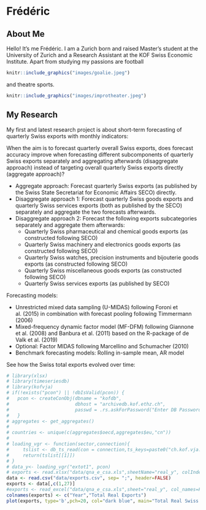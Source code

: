 # Frédéric
## About Me

Hello! It's me Frédéric. I am a Zurich born and raised Master's student at the University of Zurich and a Research Assistant at the KOF Swiss Economic Institute. Apart from studying my passions are football 
```r
knitr::include_graphics("images/goalie.jpeg")
```

and theatre sports.

```r
knitr::include_graphics("images/improtheater.jpeg")
```

## My Research

My first and latest research project is about short-term forecasting of quarterly Swiss exports with monthly indicators:

When the aim is to forecast quarterly overall Swiss exports, does forecast accuracy improve when forecasting different subcomponents of quarterly Swiss exports separately and aggregating afterwards (disaggregate approach) instead of targeting overall quarterly Swiss exports directly (aggregate approach)?  

* Aggregate approach: Forecast quarterly Swiss exports (as published by the Swiss State Secretariat for Economic Affairs SECO) directly.
* Disaggregate approach 1: Forecast quarterly Swiss goods exports and quarterly Swiss services exports (both as published by the SECO) separately and aggregate the two forecasts afterwards.
* Disaggregate approach 2: Forecast the following exports subcategories separately and aggregate them afterwards:
  + Quarterly Swiss pharmaceutical and chemical goods exports (as constructed following SECO)
  + Quarterly Swiss machinery and electronics goods exports (as constructed following SECO)
  + Quarterly Swiss watches, precision instruments and bijouterie goods exports (as constructed following SECO)
  + Quarterly Swiss miscellaneous goods exports (as constructed following SECO) 
  + Quarterly Swiss services exports (as published by SECO)

Forecasting models:\newline

*	Unrestricted mixed data sampling (U-MIDAS) following Foroni et al. (2015) in combination with forecast pooling following Timmermann (2006)
*	Mixed-frequency dynamic factor model (MF-DFM) following Giannone et al. (2008) and Banbura et al. (2011) based on the R-package of de Valk et al. (2019)
*	Optional: Factor MIDAS following Marcellino and Schumacher (2010)  
*	Benchmark forecasting models: Rolling in-sample mean, AR model

See how the Swiss total exports evolved over time:
```r
# library(xlsx)
# library(timeseriesdb)
# library(kofvja)
# if(!exists("pcon") || !dbIsValid(pcon)) {
#   pcon <- createConObj(dbname = "kofdb",
#                        dbhost = "archivedb.kof.ethz.ch",
#                        passwd = .rs.askForPassword("Enter DB Password"))
#   }
# aggregates <- get_aggregates()
# 
# countries <- unique(c(aggregates$oecd,aggregates$eu,"cn"))
# 
# loading_vgr <- function(sector,connection){
#     tslist <- db_ts_read(con = connection,ts_keys=paste0("ch.kof.vja.kmm.",sector), schema = "vja")
#     return(tslist[[1]])
# }
# data_y<- loading_vgr("extot1", pcon)
# exports <- read.xlsx("data/qna_e_csa.xls",sheetName="real_y", colIndex=c(1,27), startRow = 12, header=FALSE)
data <- read.csv("data/exports.csv", sep= ";", header=FALSE)
exports <- data[,c(1,27)]
#exports <- read_excel("data/qna_e_csa.xls",sheet="real_y", col_names=FALSE)
colnames(exports) <- c("Year","Total Real Exports")
plot(exports, type='b',pch=20, col="dark blue", main="Total Real Swiss exports (in mio CHF)")  # a scatterplot
```